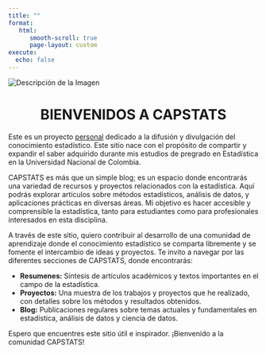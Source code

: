 ```yaml
---
title: ""
format: 
   html: 
      smooth-scroll: true
      page-layout: custom
execute:
  echo: false
---
```


<div class="page-layout-custom">
  <img src="Imagenes_WS\6.png" alt="Descripción de la Imagen" class="header-image">
</div>

<div class="page-content">

<div style="text-align:center">
  <h1 class="title">BIENVENIDOS A CAPSTATS</h1>
</div>

Este es un proyecto [personal](https://capstats-ml.github.io/CapStats/about.html) dedicado a la difusión y divulgación del conocimiento estadístico. Este sitio nace con el propósito de compartir y expandir el saber adquirido durante mis estudios de pregrado en Estadística en la Universidad Nacional de Colombia.

CAPSTATS es más que un simple blog; es un espacio donde encontrarás una variedad de recursos y proyectos relacionados con la estadística. Aquí podrás explorar artículos sobre métodos estadísticos, análisis de datos, y aplicaciones prácticas en diversas áreas. Mi objetivo es hacer accesible y comprensible la estadística, tanto para estudiantes como para profesionales interesados en esta disciplina.

A través de este sitio, quiero contribuir al desarrollo de una comunidad de aprendizaje donde el conocimiento estadístico se comparta libremente y se fomente el intercambio de ideas y proyectos. Te invito a navegar por las diferentes secciones de CAPSTATS, donde encontrarás:

   - **Resumenes:** Síntesis de artículos académicos y textos importantes en el campo de la estadística.
   - **Proyectos:** Una muestra de los trabajos y proyectos que he realizado, con detalles sobre los métodos y resultados obtenidos.
   - **Blog:** Publicaciones regulares sobre temas actuales y fundamentales en estadística, análisis de datos y ciencia de datos.

Espero que encuentres este sitio útil e inspirador. ¡Bienvenido a la comunidad CAPSTATS!
  </div>

<!-- Google tag (gtag.js) -->
<script async src="https://www.googletagmanager.com/gtag/js?id=G-H0F3YKCDW7"></script>
<script>
  window.dataLayer = window.dataLayer || [];
  function gtag(){dataLayer.push(arguments);}
  gtag('js', new Date());

  gtag('config', 'G-H0F3YKCDW7');
</script>